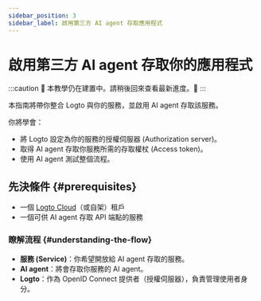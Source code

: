 ```yaml
---
sidebar_position: 3
sidebar_label: 啟用第三方 AI agent 存取應用程式
---
```


# 啟用第三方 AI agent 存取你的應用程式

:::caution
👷 本教學仍在建置中。請稍後回來查看最新進度。🚧
:::

本指南將帶你整合 Logto 與你的服務，並啟用 AI agent 存取該服務。

你將學會：

- 將 Logto 設定為你的服務的授權伺服器 (Authorization server)。
- 取得 AI agent 存取你服務所需的存取權杖 (Access token)。
- 使用 AI agent 測試整個流程。

## 先決條件 \{#prerequisites}

- 一個 [Logto Cloud](https://cloud.logto.io)（或自架）租戶
- 一個可供 AI agent 存取 API 端點的服務

### 瞭解流程 \{#understanding-the-flow}

- **服務 (Service)**：你希望開放給 AI agent 存取的服務。
- **AI agent**：將會存取你服務的 AI agent。
- **Logto**：作為 OpenID Connect 提供者（授權伺服器），負責管理使用者身分。
